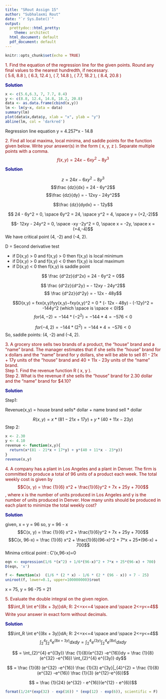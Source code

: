 ```yaml
---
title: "SRout Assign 15"
author: "Subhalaxmi Rout"
date: "`r Sys.Date()`"
output:
  prettydoc::html_pretty: 
    theme: architect
  html_document: default
  pdf_document: default
---
```


```r
knitr::opts_chunk$set(echo = TRUE)
```

<span style="color:darkred">
1. Find the equation of the regression line for the given points. Round any final values to the nearest hundredth, if necessary. <br>
( 5.6, 8.8 ), ( 6.3, 12.4 ), ( 7, 14.8 ), ( 7.7, 18.2 ), ( 8.4, 20.8 )
</span>

<span style="color:darkblue">
**Solution**
</span>

```r
x <- c(5.6,6.3, 7, 7.7, 8.4)
y <- c(8.8, 12.4, 14.8, 18.2, 20.8)
data <- as.data.frame(cbind(x,y))
lm <- lm(y~x, data = data)
summary(lm)
plot(data$x,data$y, xlab = "x", ylab = "y")
abline(lm, col = 'darkred')
```

Regression line equation y = 4.257*x - 14.8

<span style="color:darkred">
2. Find all local maxima, local minima, and saddle points for the function given below. Write your answer(s) in the form
( x, y, z ). Separate multiple points with a comma. <br>
$$f ( x, y ) = 24x - 6xy^2 - 8y^3$$
</span>


<span style="color:darkblue">
**Solution**
</span>

$$z = 24x - 6xy^2 - 8y^3$$
$$\frac {dz}{dx} = 24 - 6y^2$$
$$\frac {dz}{dy} = - 12xy - 24y^2$$

$$\frac {dz}{dydx} = - 12y$$


$$ 24 - 6y^2 = 0, \space 6y^2 = 24, \space y^2 = 4, \space y = (+2,-2)$$

$$- 12xy - 24y^2 = 0, \space -xy -2y^2 = 0, \space x = -2y, \space x = (+4,-4)$$
We have critical point (4, -2) and (-4, 2).

D = Second derivative test

* if D(x,y) > 0 and f(x,y) > 0 then f(x,y) is local minimum
* if D(x,y) > 0 and f(x,y) < 0 then f(x,y) is local maximum
* if D(x,y) < 0 then f(x,y) is saddle point

$$ \frac {d^2z}{d^2x} = 24 - 6y^2 = 0$$

$$ \frac {d^2z}{d^2y} = - 12xy - 24y^2$$
$$ \frac {d^2z}{d^2y} = - 12x - 48y$$


$$D(x,y) = fxx(x,y)fyy(x,y)−fxy(x,y)^2 = 0 * (- 12x - 48y) - (-12y)^2 = -144y^2 (which \space is  \space < 0)$$
$$for (4, -2) = -144 *(-2^2) = -144 * 4 = - 576 < 0$$

$$for (-4, 2) = -144 *(2^2) = -144 * 4 = - 576 < 0$$
So, saddle points: (4, -2) and (-4, 2).


<span style="color:darkred">
3. A grocery store sells two brands of a product, the "house" brand and a "name" brand. The manager estimates that if she
sells the "house" brand for x dollars and the "name" brand for y dollars, she will be able to sell 81 - 21x + 17y units of the
"house" brand and 40 + 11x - 23y units of the "name" brand. <br>
Step 1. Find the revenue function R ( x, y ). <br>
Step 2. What is the revenue if she sells the "house" brand for 2.30 dollar and the "name" brand for $4.10?
</span>

<span style="color:darkblue">
**Solution**
</span>

Step1:

Revenue(x,y) = house brand sells* dollar +  name brand sell * dollar

$$R(x,y) = x*(81 - 21x + 17y) + y*(40 + 11x - 23y)$$
Step 2:

```r
x <- 2.30
y <- 4.10
revenue <- function(x,y){
  return(x*(81 - 21*x + 17*y) + y*(40 + 11*x - 23*y))
}
revenue(x,y)
```
<span style="color:darkred">
4. A company has a plant in Los Angeles and a plant in Denver. The firm is committed to produce a total of 96 units of a
product each week. The total weekly cost is given by $$C(x, y) = \frac {1}{6} x^2 +  \frac{1}{6}y^2 + 7x + 25y + 700$$, where x is the number of units produced in Los Angeles and y is the number of units produced in Denver. How many units should be produced in
each plant to minimize the total weekly cost?
</span>

<span style="color:darkblue">
**Solution**
</span>

given, x = y = 96
so, y = 96 - x
$$C(x, y) = \frac {1}{6} x^2 +  \frac{1}{6}y^2 + 7x + 25y + 700$$
$$C(x, 96-x) = \frac {1}{6} x^2 +  \frac{1}{6}(96-x)^2 + 7*x + 25*(96-x) + 700$$
Minima critical point : C′(x,96-x)=0


```r
eqn <- expression(1/6 *(x^2) + 1/6*(96-x)^2 + 7*x + 25*(96-x) + 700)
D(eqn, 'x')
```
```r
f <- function(x)  (1/6 * (2 * x) - 1/6 * (2 * (96 - x)) + 7 - 25)
uniroot(f, lower=0.1, upper=100000000)$root
```

x = 75, y = 96 -75 = 21


<span style="color:darkred">
5. Evaluate the double integral on the given region.
$$\int_R \int e^{(8x + 3y)}dA; R: 2<=x<=4 \space and \space 2<=y<=4$$
Write your answer in exact form without decimals.
</span>

<span style="color:darkblue">
**Solution**
</span>

$$\int_R \int e^{(8x + 3y)}dA; R: 2<=x<=4 \space and \space 2<=y<=4$$
$$\int_{2}^{4} \int_{2}^{4} e^{(8x + 3y)} dxdy = \int_{2}^{4} e^{(3y)} \int_{2}^{4} e^{(8x)}dxdy$$

$$ = \int_{2}^{4} e^{(3y)} \frac {1}{8}(e^{32} -e^{16})dy = \frac {1}{8} (e^{32} -e^{16}) \int_{2}^{4} e^{(3y)} dy$$

$$ = \frac {1}{8} (e^{32} -e^{16}) \frac {1}{3} e^{3y}|_{4}^{2} = \frac {1}{8} (e^{32} -e^{16}) \frac {1}{3} (e^{12}-e^{6})$$

$$ = \frac {1}{24} (e^{32} - e^{16})(e^{12} - e^{6})$$

```r
format(1/24*(exp(32) - exp(16)) * (exp(12) - exp(6)), scientific = F)
```
